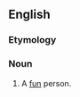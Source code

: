 ==English==

===Etymology===
{{suffix|fun|ster}}

===Noun===
{{en-noun}}

# {{context|colloquial|humorous|or|childish}} A [[fun]] person.